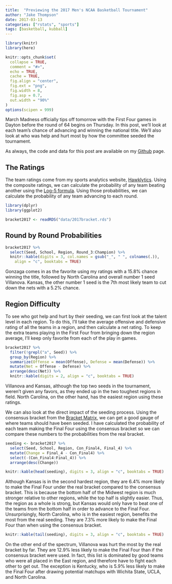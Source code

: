 ```yaml
---
title:  "Previewing the 2017 Men's NCAA Basketball Tournament"
author: "Jake Thompson"
date: 2017-03-13
categories: ["rstats", "sports"]
tags: [basketball, kubball]
---
```


```r
library(knitr)
library(here)

knitr::opts_chunk$set(
  collapse = TRUE,
  comment = "#>",
  echo = TRUE,
  cache = TRUE,
  fig.align = "center",
  fig.ext = "png",
  fig.width = 8,
  fig.asp = 0.7,
  out.width = "90%"
)
options(scipen = 999)
```

March Madness officially tips off tomorrow with the First Four games in Dayton before the round of 64 begins on Thursday. In this post, we'll look at each team's chance of advancing and winning the national title. We'll also look at who was help and hurt most by how the committee seeded the tournament.

As always, the code and data for this post are available on my [Github](https://github.com/wjakethompson/wjakethompson.github.io) page.


## The Ratings

The team ratings come from my sports analytics website, [Hawklytics](http://www.hawklytics.com/). Using the composite ratings, we can calculate the probability of any team beating another using the [Log-5 formula](https://en.wikipedia.org/wiki/Log5). Using those probabilities, we can calculate the probability of any team advancing to each round.

```r
library(dplyr)
library(ggplot2)

bracket2017 <- readRDS("data/2017bracket.rds")
```

## Round by Round Probabilities

```r
bracket2017 %>%
  select(Seed, School, Region, Round_3:Champion) %>%
  knitr::kable(digits = 3, col.names = gsub("_", " ", colnames(.)),
    align = "c", booktabs = TRUE)
```

Gonzaga comes in as the favorite using my ratings with a 15.8% chance winning the title, followed by North Carolina and overall number 1 seed Villanova. Kansas, the other number 1 seed is the 7th most likely team to cut down the nets with a 5.2% chance.

## Region Difficulty

To see who got help and hurt by their seeding, we can first look at the talent level in each region. To do this, I'll take the average offensive and defensive rating of all the teams in a region, and then calculate a net rating. To keep the extra teams playing in the First Four from bringing down the region average, I'll keep only favorite from each of the play in games.

```r
bracket2017 %>%
  filter(!grepl("a", Seed)) %>%
  group_by(Region) %>%
  summarize(Offense = mean(Offense), Defense = mean(Defense)) %>%
  mutate(Net = Offense - Defense) %>%
  arrange(desc(Net)) %>%
  knitr::kable(digits = 2, align = "c", booktabs = TRUE)
```

Villanova and Kansas, although the top two seeds in the tournament, weren't given any favors, as they ended up in the two toughest regions in field. North Carolina, on the other hand, has the easiest region using these ratings.

We can also look at the direct impact of the seeding process. Using the consensus bracket from the [Bracket Matrix](http://www.bracketmatrix.com/), we can get a good gauge of where teams should have been seeded. I have calculated the probability of each team making the Final Four using the consensus bracket so we can compare these numbers to the probabilities from the real bracket.

```r
seeding <- bracket2017 %>%
  select(Seed, School, Region, Con_Final4, Final_4) %>%
  mutate(Change = Final_4 - Con_Final4) %>%
  select(-(Con_Final4:Final_4)) %>%
  arrange(desc(Change))

knitr::kable(head(seeding), digits = 3, align = "c", booktabs = TRUE)
```

Although Kansas is in the second hardest region, they are 6.4% more likely to make the Final Four under the real bracket compared to the consensus bracket. This is because the bottom half of the Midwest region is much stronger relative to other regions, while the top half is slightly easier. Thus, the region as a whole is strong, but Kansas would only have to beat one of the teams from the bottom half in order to advance to the Final Four. Unsurprisingly, North Carolina, who is in the easiest region, benefits the most from the real seeding. They are 7.3% more likely to make the Final Four than when using the consensus bracket.

```r
knitr::kable(tail(seeding), digits = 3, align = "c", booktabs = TRUE)
```

On the other end of the spectrum, Villanova was hurt the most by the real bracket by far. They are 12.9% less likely to make the Final Four than if the consensus bracket were used. In fact, this list is dominated by good teams who were all placed in the East region, and therefore have to fight each other to get out. The exception is Kentucky, who is 5.9% less likely to make the Final Four after drawing potential matchups with Wichita State, UCLA, and North Carolina.
